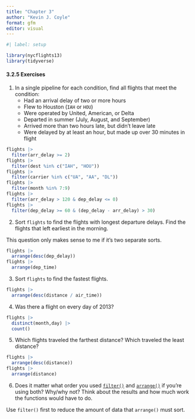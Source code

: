 ```yaml
---
title: "Chapter 3"
author: "Kevin J. Coyle"
format: gfm
editor: visual
---
```


```r
#| label: setup

library(nycflights13)
library(tidyverse)
```

#### 3.2.5 Exercises

1.  In a single pipeline for each condition, find all flights that meet the condition:
    -   Had an arrival delay of two or more hours
    -   Flew to Houston (`IAH` or `HOU`)
    -   Were operated by United, American, or Delta
    -   Departed in summer (July, August, and September)
    -   Arrived more than two hours late, but didn’t leave late
    -   Were delayed by at least an hour, but made up over 30 minutes in flight

```r
flights |>
  filter(arr_delay >= 2)
flights |>
  filter(dest %in% c("IAH", "HOU"))
flights |>
  filter(carrier %in% c("UA", "AA", "DL"))
flights |>
  filter(month %in% 7:9)
flights |>
  filter(arr_delay > 120 & dep_delay <= 0)
flights |>
  filter(dep_delay >= 60 & (dep_delay - arr_delay) > 30)
```

2.  Sort `flights` to find the flights with longest departure delays. Find the flights that left earliest in the morning.

This question only makes sense to me if it's two separate sorts.

```r
flights |>
  arrange(desc(dep_delay))
flights |>
  arrange(dep_time)
```

3.  Sort `flights` to find the fastest flights.

```r
flights |>
  arrange(desc(distance / air_time))
```

4.  Was there a flight on every day of 2013?

```r
flights |>
  distinct(month,day) |>
  count()
```

5.  Which flights traveled the farthest distance? Which traveled the least distance?

```r
flights |>
  arrange(desc(distance))
flights |>
  arrange(distance)
```

6.  Does it matter what order you used [`filter()`](https://dplyr.tidyverse.org/reference/filter.html) and [`arrange()`](https://dplyr.tidyverse.org/reference/arrange.html) if you’re using both? Why/why not? Think about the results and how much work the functions would have to do.

Use `filter()` first to reduce the amount of data that `arrange()` must sort.
